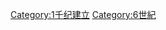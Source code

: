 {{EstablishmentsInCentury|5|6|5|7}}
{{Commonscat|6th-century establishments}}

[[Category:1千纪建立|Category:1千纪建立]]
[[Category:6世紀|Category:6世紀]]